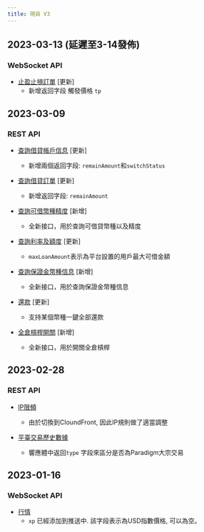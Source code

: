 ```yaml
---
title: 現貨 V3
---
```

## 2023-03-13 (延遲至3-14發佈)
### WebSocket API
* [止盈止損訂單](../spot/ws-private/stop-order) [更新]
    * 新增返回字段 觸發價格 `tp`

## 2023-03-09
### REST API
* [查詢借貸帳戶信息](../spot/margin/account) [更新]
    * 新增兩個返回字段: `remainAmount`和`switchStatus`

* [查詢借貸訂單](../spot/margin/borrow-history) [更新]
    * 新增返回字段: `remainAmount`

* [查詢可借幣種精度](../spot/margin/borrowable-coin) [新增]
    * 全新接口，用於查詢可借貸幣種以及精度

* [查詢利率及額度](../spot/margin/interest) [更新]
    * `maxLoanAmount`表示為平台設置的用戶最大可借金額

* [查詢保證金幣種信息](../spot/margin/margin-data) [新增]
    * 全新接口，用於查詢保證金幣種信息

* [還款](../spot/margin/repay) [更新]
    * 支持某個幣種一鍵全部還款

* [全倉槓桿開關](../spot/margin/toggle) [新增]
    * 全新接口，用於開關全倉槓桿

## 2023-02-28
### REST API
* [IP限頻](../spot/rate-limit#ip-rate-limit)
    * 由於切換到CloundFront, 因此IP規則做了適當調整

* [平臺交易歷史數據](../spot/public/recent-trade)
    * 響應體中返回`type` 字段來區分是否為Paradigm大宗交易

## 2023-01-16
### WebSocket API
* [行情](../spot/ws-public/ticker)
    * `xp` 已經添加到推送中. 該字段表示為USD指數價格, 可以為空。